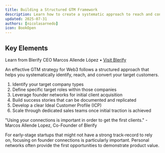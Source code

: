 ```yaml
---
title: Building a Structured GTM Framework
description: Learn how to create a systematic approach to reach and convert your target customers
updated: 2025-07-31
authors: [nicolasarnedo]
icon: BookOpen
---
```


## Key Elements

<YouTube id="W4sE359QRuc" params="start=0&rel=0&modestbranding=1" />

<p style={{ textAlign: 'center', marginTop: '1rem', fontSize: '0.95rem', color: '#666' }}>
  Learn from Blerify CEO Marcos Allende López • <a href="https://blerify.com/" target="_blank" rel="noopener noreferrer" style={{ color: '#0066cc', textDecoration: 'underline' }}>Visit Blerify</a>
</p> 

An effective GTM strategy for Web3 follows a structured approach that helps you systematically identify, reach, and convert your target customers.

1. Identify your target company types
2. Define specific target roles within those companies
3. Leverage founder networks for initial client acquisition
4. Build success stories that can be documented and replicated
5. Develop a clear Ideal Customer Profile (ICP)
6. Scale through dedicated sales teams once initial traction is achieved

<Callout type="quote">
<div style={{ fontSize: '1.1rem'}}>
<span style={{ fontWeight: 'bold' }}>"Using your connections is important in order to get the first clients."</span> - Marcos Allende Lopez, Co-Founder of Blerify
</div>
</Callout>

For early-stage startups that might not have a strong track-record to rely on, focusing on founder connections is particularly important. Personal networks often provide the first opportunities to demonstrate product value.